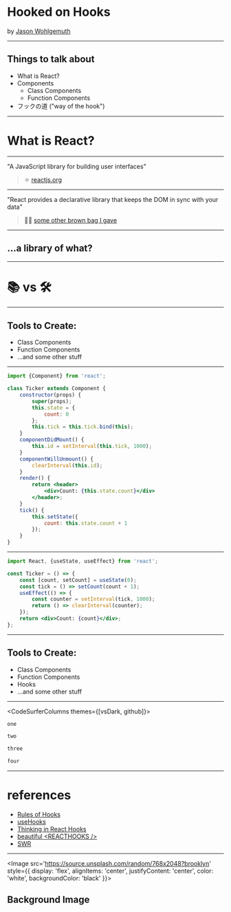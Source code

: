 

# Hooked on Hooks

by [Jason Wohlgemuth](https://landr.me/jason)

---

## Things to talk about
- What is React?
- Components
  - Class Components
  - Function Components
- フックの道 ("way of the hook")

---

# What is React?

---

<div style={{
  width: '100%',
  textAlign: 'center'
}}>
  <div style={{
    borderLeft: 'solid #222 10px',
    fontSize: '55px',
    margin: '0 auto',
    padding: '10px 40px',
    width: '60%'
  }}>

  "A JavaScript library for building user interfaces"

  </div>
</div>

> :atom_symbol: [reactjs.org](https://reactjs.org/)

---

<div style={{
  width: '100%',
  textAlign: 'center'
}}>
  <div style={{
    borderLeft: 'solid #222 10px',
    fontSize: '55px',
    margin: '0 auto',
    padding: '10px 40px',
    width: '60%'
  }}>

  "React provides a declarative library that keeps the DOM in sync with your data"

  </div>
</div>

> 👨‍🏫 [some other brown bag I gave](http://sustainable.surge.sh/#/31)

---

<div style={{
  width: '100%',
  textAlign: 'center'
}}>

## ...a library of what?

</div>

---

# :books: vs :hammer_and_wrench:

---

## Tools to Create:

<ul>
  <Steps>
    <li>Class Components</li>
    <li>Function Components</li>
    <li>...and some other stuff</li>
  </Steps>
</ul>

---

<CodeSurfer theme={github}>

```jsx title='Class Component'
import {Component} from 'react';

class Ticker extends Component {
    constructor(props) {
        super(props);
        this.state = {
            count: 0
        };
        this.tick = this.tick.bind(this);    
    }
    componentDidMount() {
        this.id = setInterval(this.tick, 1000);
    }
    componentWillUnmount() {
        clearInterval(this.id);
    }
    render() {
        return <header>
            <div>Count: {this.state.count}</div>
        </header>;
    }
    tick() {
        this.setState({
            count: this.state.count + 1
        });
    }
}
```

</CodeSurfer>

---

<CodeSurfer theme={github}>

```jsx title='Function Component'
import React, {useState, useEffect} from 'react';

const Ticker = () => {
    const [count, setCount] = useState(0);
    const tick = () => setCount(count + 1);
    useEffect(() => {
        const counter = setInterval(tick, 1000);
        return () => clearInterval(counter);
    });
    return <div>Count: {count}</div>;
};
```

</CodeSurfer>

---

## Tools to Create:

<ul>
  <li>Class Components</li>
  <li>Function Components</li>
  <Steps>
    <li>Hooks</li>
  </Steps>
  <li>...and some other stuff</li>
</ul>

---

<CodeSurferColumns themes={[vsDark, github]}>

<Step>

```js
one
```

```js
two
```

</Step>

<Step>

```js
three
```

```js
four
```

</Step>

</CodeSurferColumns>

---

# references
- [Rules of Hooks](https://reactjs.org/docs/hooks-rules.html)
- [useHooks](https://usehooks.com/)
- [Thinking in React Hooks](https://wattenberger.com/blog/react-hooks)
- [beautiful <REACTHOOKS /\>](https://beautifulinteractions.github.io/beautiful-react-hooks/)
- [SWR](https://swr.now.sh/)

---


<Image
  src='https://source.unsplash.com/random/768x2048?brooklyn'
  style={{
    display: 'flex',
    alignItems: 'center',
    justifyContent: 'center',
    color: 'white',
    backgroundColor: 'black'
  }}>

## Background Image

</Image>
